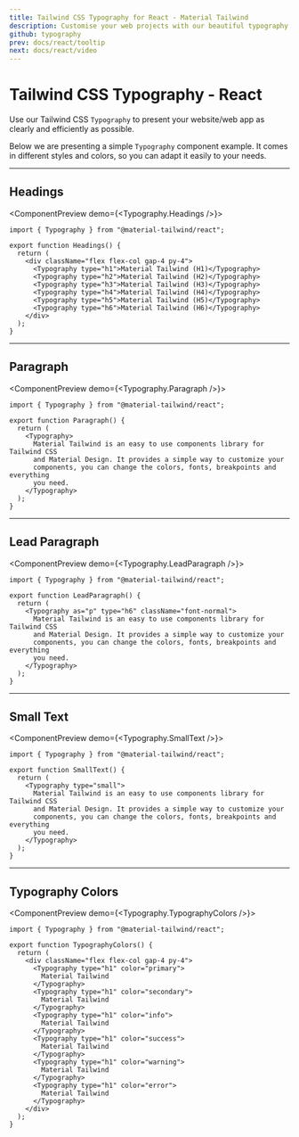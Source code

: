 ```yaml
---
title: Tailwind CSS Typography for React - Material Tailwind
description: Customise your web projects with our beautiful typography component for Tailwind CSS and React using Material Design guidelines.
github: typography
prev: docs/react/tooltip
next: docs/react/video
---
```


# Tailwind CSS Typography - React

Use our Tailwind CSS `Typography` to present your website/web app as clearly and efficiently as possible.

Below we are presenting a simple `Typography` component example. It comes in different styles and colors, so you can adapt it easily to your needs.

---

## Headings

<ComponentPreview demo={<Typography.Headings />}>
```tsx
import { Typography } from "@material-tailwind/react";

export function Headings() {
  return (
    <div className="flex flex-col gap-4 py-4">
      <Typography type="h1">Material Tailwind (H1)</Typography>
      <Typography type="h2">Material Tailwind (H2)</Typography>
      <Typography type="h3">Material Tailwind (H3)</Typography>
      <Typography type="h4">Material Tailwind (H4)</Typography>
      <Typography type="h5">Material Tailwind (H5)</Typography>
      <Typography type="h6">Material Tailwind (H6)</Typography>
    </div>
  );
}

```
</ComponentPreview>

---

## Paragraph

<ComponentPreview demo={<Typography.Paragraph />}>
```tsx
import { Typography } from "@material-tailwind/react";

export function Paragraph() {
  return (
    <Typography>
      Material Tailwind is an easy to use components library for Tailwind CSS
      and Material Design. It provides a simple way to customize your
      components, you can change the colors, fonts, breakpoints and everything
      you need.
    </Typography>
  );
}
```
</ComponentPreview>

---

## Lead Paragraph

<ComponentPreview demo={<Typography.LeadParagraph />}>
```tsx
import { Typography } from "@material-tailwind/react";

export function LeadParagraph() {
  return (
    <Typography as="p" type="h6" className="font-normal">
      Material Tailwind is an easy to use components library for Tailwind CSS
      and Material Design. It provides a simple way to customize your
      components, you can change the colors, fonts, breakpoints and everything
      you need.
    </Typography>
  );
}
```
</ComponentPreview>

---

## Small Text

<ComponentPreview demo={<Typography.SmallText />}>
```tsx
import { Typography } from "@material-tailwind/react";

export function SmallText() {
  return (
    <Typography type="small">
      Material Tailwind is an easy to use components library for Tailwind CSS
      and Material Design. It provides a simple way to customize your
      components, you can change the colors, fonts, breakpoints and everything
      you need.
    </Typography>
  );
}
```
</ComponentPreview>

---

## Typography Colors

<ComponentPreview demo={<Typography.TypographyColors />}>
```tsx
import { Typography } from "@material-tailwind/react";

export function TypographyColors() {
  return (
    <div className="flex flex-col gap-4 py-4">
      <Typography type="h1" color="primary">
        Material Tailwind
      </Typography>
      <Typography type="h1" color="secondary">
        Material Tailwind
      </Typography>
      <Typography type="h1" color="info">
        Material Tailwind
      </Typography>
      <Typography type="h1" color="success">
        Material Tailwind
      </Typography>
      <Typography type="h1" color="warning">
        Material Tailwind
      </Typography>
      <Typography type="h1" color="error">
        Material Tailwind
      </Typography>
    </div>
  );
}
```
</ComponentPreview>
